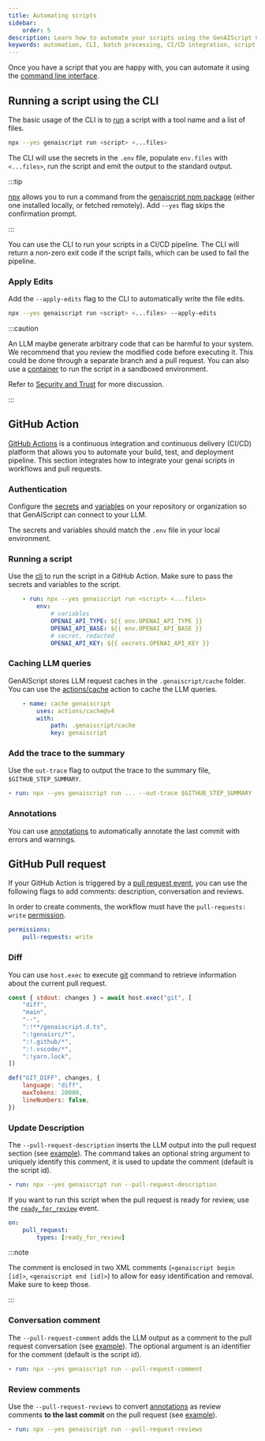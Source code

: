 ```yaml
---
title: Automating scripts
sidebar:
    order: 5
description: Learn how to automate your scripts using the GenAIScript CLI for efficient batch processing and integration into CI/CD pipelines.
keywords: automation, CLI, batch processing, CI/CD integration, script execution
---
```


Once you have a script that you are happy with, you can automate it using the [command line interface](/genaiscript/reference/cli).

## Running a script using the CLI

The basic usage of the CLI is to [run](/genaiscript/reference/cli/run/) a script with a tool name and a list of files.

```sh wrap
npx --yes genaiscript run <script> <...files>
```

The CLI will use the secrets in the `.env` file, populate `env.files` with `<...files>`, run the script
and emit the output to the standard output.

:::tip

[npx](https://docs.npmjs.com/cli/v10/commands/npx) allows you to run a command 
from the [genaiscript npm package](https://www.npmjs.com/package/genaiscript) (either one installed locally, or fetched remotely). 
Add `--yes` flag skips the confirmation prompt.

:::

You can use the CLI to run your scripts in a CI/CD pipeline. 
The CLI will return a non-zero exit code if the script fails, which can be used to fail the pipeline.

### Apply Edits

Add the `--apply-edits` flag to the CLI to automatically write the file edits.

```sh wrap "--apply-edits"
npx --yes genaiscript run <script> <...files> --apply-edits
```

:::caution

An LLM maybe generate arbitrary code that can be harmful to your system. 
We recommend that you review the modified code before executing it. This could be done through a separate
branch and a pull request. You can also use a [container](/genaiscript/reference/scripts/container)
to run the script in a sandboxed environment.

Refer to [Security and Trust](/genaiscript/reference/security-and-trust) for more discussion.

:::


## GitHub Action

[GitHub Actions](https://docs.github.com/en/actions) is a continuous integration and continuous delivery (CI/CD) 
platform that allows you to automate your build, test, and deployment pipeline. 
This section integrates how to integrate your genai scripts in workflows and pull requests.

### Authentication

Configure the [secrets](https://docs.github.com/en/actions/security-guides/using-secrets-in-github-actions) 
and [variables](https://docs.github.com/en/actions/learn-github-actions/variables)
on your repository or organization so that GenAIScript can connect to your LLM.

The secrets and variables should match the `.env` file in your local environment.

### Running a script

Use the [cli](/genaiscript/reference/cli/run/) to run the script in a GitHub Action. 
Make sure to pass the secrets and variables to the script.

```yaml
    - run: npx --yes genaiscript run <script> <...files>
        env:
            # variables
            OPENAI_API_TYPE: ${{ env.OPENAI_API_TYPE }}
            OPENAI_API_BASE: ${{ env.OPENAI_API_BASE }}
            # secret, redacted
            OPENAI_API_KEY: ${{ secrets.OPENAI_API_KEY }}
```

### Caching LLM queries

GenAIScript stores LLM request caches in the `.genaiscript/cache` folder.
You can use the [actions/cache](https://github.com/actions/cache) action to cache the LLM queries.

```yaml
    - name: cache genaiscript
        uses: actions/cache@v4
        with:
            path: .genaiscript/cache
            key: genaiscript
```

### Add the trace to the summary

Use the `out-trace` flag to output the trace to the summary file, `$GITHUB_STEP_SUMMARY`.

```yaml "--out-trace $GITHUB_STEP_SUMMARY"
- run: npx --yes genaiscript run ... --out-trace $GITHUB_STEP_SUMMARY
```

### Annotations

You can use [annotations](/genaiscript/reference/scripts/annotations) to automatically annotate the 
last commit with errors and warnings.

## GitHub Pull request

If your GitHub Action is triggered by a [pull request event](https://docs.github.com/en/actions/using-workflows/events-that-trigger-workflows#pull_request),
you can use the following flags to add comments: description, conversation and reviews.

In order to create comments, the workflow must have the `pull-requests: write` [permission](https://docs.github.com/en/actions/using-jobs/assigning-permissions-to-jobs).

```yaml
permissions:
    pull-requests: write
```

### Diff

You can use `host.exec` to execute [git]() command to retrieve information about the current pull request.

```js
const { stdout: changes } = await host.exec("git", [
    "diff",
    "main",
    "--",
    ":!**/genaiscript.d.ts",
    ":!genaisrc/*",
    ":!.github/*",
    ":!.vscode/*",
    ":!yarn.lock",
])

def("GIT_DIFF", changes, {
    language: "diff",
    maxTokens: 20000,
    lineNumbers: false,
})
```

### Update Description

The `--pull-request-description` inserts the LLM output into the pull request section (see [example](https://github.com/microsoft/genaiscript/pull/504)).
The command takes an optional string argument to uniquely identify this comment, it is used to update the comment (default is the script id).

```yaml "--pull-request-description"
- run: npx --yes genaiscript run --pull-request-description
```

If you want to run this script when the pull request is ready for review, use the [`ready_for_review`](https://docs.github.com/en/actions/using-workflows/events-that-trigger-workflows#pull_request) event.

```yaml
on:
    pull_request:
        types: [ready_for_review]
```

:::note

The comment is enclosed in two XML comments (`<genaiscript begin [id]>`, `<genaiscript end [id]>`) 
to allow for easy identification and removal. Make sure to keep those.

:::

### Conversation comment

The `--pull-request-comment` adds the LLM output as a comment to the pull request conversation (see [example](https://github.com/microsoft/genaiscript/pull/504#issuecomment-2145273728)).
The optional argument is an identifier for the comment (default is the script id).

```yaml "--pull-request-comment"
- run: npx --yes genaiscript run --pull-request-comment
```

### Review comments

Use the `--pull-request-reviews` to convert [annotations](/genaiscript/reference/scripts/annotations) as review comments 
**to the last commit** on the pull request (see [example](https://github.com/microsoft/genaiscript/pull/504#pullrequestreview-2093960791)).

```yaml "--pull-request-reviews"
- run: npx --yes genaiscript run --pull-request-reviews
```
